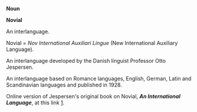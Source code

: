 '''Noun'''

'''Novial'''

An interlanguage. 

Novial  =  ''Nov International Auxiliari Lingue'' 
(New International Auxiliary Language).

An interlanguage developed by the Danish linguist Professor Otto Jespersen.

An interlanguage based on Romance languages, English, German, Latin and Scandinavian languages and published in 1928.

Online version of Jespersen's original book on Novial,  '''''An International Language''''', at this link [http://www.geocities.com/Athens/Forum/5037/AIL.html].